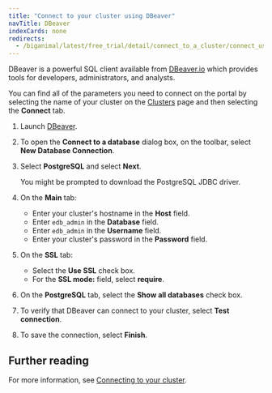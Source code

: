 ```yaml
---
title: "Connect to your cluster using DBeaver"
navTitle: DBeaver
indexCards: none
redirects:
  - /biganimal/latest/free_trial/detail/connect_to_a_cluster/connect_using_dbeaver/ #generated for BigAnimal URL path removal branch
---
```


DBeaver is a powerful SQL client available from [DBeaver.io](https://dbeaver.io/) which provides tools for developers, administrators, and analysts.

You can find all of the parameters you need to connect on the portal by selecting the name of your cluster on the [Clusters](https://portal.biganimal.com/clusters) page and then selecting the **Connect** tab.

1.  Launch [DBeaver](https://dbeaver.io/).

2.  To open the **Connect to a database** dialog box, on the toolbar, select **New Database Connection**.

3.  Select **PostgreSQL** and select **Next**.

    You might be prompted to download the PostgreSQL JDBC driver.

4.  On the **Main** tab:

    -   Enter your cluster's hostname in the **Host** field.
    -   Enter `edb_admin` in the **Database** field.
    -   Enter `edb_admin` in the **Username** field.
    -   Enter your cluster's password in the **Password** field. 

5.  On the **SSL** tab:

    -   Select the **Use SSL** check box.
    -   For the **SSL mode:** field, select **require**.

6.  On the **PostgreSQL** tab, select the **Show all databases** check box.

7.  To verify that DBeaver can connect to your cluster, select **Test connection**.

8.  To save the connection, select **Finish**.

## Further reading

For more information, see [Connecting to your cluster](/edb-postgres-ai/cloud-service/using_cluster/connecting_your_cluster/).
